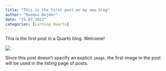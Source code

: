 ```yaml
---
title: "This is the first post on my new blog"
author: "Rasmus Bejder"
date: "25-07-2023"
categories: [Larning Quarto]
---
```


This is the first post in a Quarto blog. Welcome!

![](thumbnail.jpg)

Since this post doesn't specify an explicit `image`, the first image in the post will be used in the listing page of posts.
